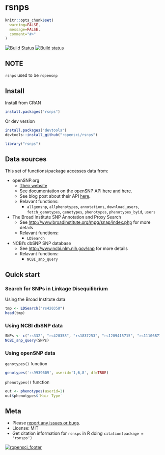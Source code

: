 rsnps
=======

```r
knitr::opts_chunk$set(
  warning=FALSE, 
  message=FALSE,
  comment="#>"
)
```

[![Build Status](https://api.travis-ci.org/ropensci/rsnps.png)](https://travis-ci.org/ropensci/rsnps)
[![Build status](https://ci.appveyor.com/api/projects/status/d2lv98726u6t9ut5/branch/master)](https://ci.appveyor.com/project/sckott/rsnps/branch/master)

## NOTE

`rsnps` used to be `ropensnp`

## Install

Install from CRAN

```r
install.packages("rsnps")
```

Or dev version

```r
install.packages("devtools")
devtools::install_github("ropensci/rsnps")
```

```r
library("rsnps")
```

## Data sources

This set of functions/package accesses data from:

+ openSNP.org
	+ [Their website](http://opensnp.org/)
	+ See documentation on the openSNP API [here](http://opensnp.org/faq#api) and [here](https://github.com/gedankenstuecke/snpr/wiki/JSON-API).
	+ See blog post about their API [here](http://opensnp.wordpress.com/2012/01/18/some-progress-on-the-api-json-endpoints/).
	+ Relavant functions:
		+ `allgensnp`, `allphenotypes`, `annotations`, `download_users`, `fetch_genotypes`, `genotypes`, `phenotypes`, `phenotypes_byid`, `users`


+ The Broad Institute SNP Annotation and Proxy Search
	+ See [http://www.broadinstitute.org/mpg/snap/index.php](http://www.broadinstitute.org/mpg/snap/index.php) for more details
	+ Relavant functions:
		+ `LDSearch`

+ NCBI's dbSNP SNP database
	+ See [http://www.ncbi.nlm.nih.gov/snp](http://www.ncbi.nlm.nih.gov/snp) for more details
	+ Relavant functions:
		+ `NCBI_snp_query`

## Quick start

### Search for SNPs in Linkage Disequilibrium

Using the Broad Institute data

```r
tmp <- LDSearch("rs420358")
head(tmp)
```

### Using NCBI dbSNP data

```r
SNPs <- c("rs332", "rs420358", "rs1837253", "rs1209415715", "rs111068718")
NCBI_snp_query(SNPs)
```

### Using openSNP data

`genotypes()` function

```r
genotypes('rs9939609', userid='1,6,8', df=TRUE)
```

`phenotypes()` function

```r
out <- phenotypes(userid=1)
out$phenotypes$`Hair Type`
```

## Meta

* Please [report any issues or bugs](https://github.com/ropensci/rsnsps/issues).
* License: MIT
* Get citation information for `rsnsps` in R doing `citation(package = 'rsnsps')`

[![ropensci_footer](http://ropensci.org/public_images/github_footer.png)](http://ropensci.org)

